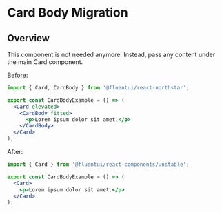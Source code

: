 
<Meta title="Concepts/Migration/from v0/Components/Card Migration/CardBody" />

# Card Body Migration

## Overview

This component is not needed anymore. Instead, pass any content under the main Card component.

Before:

```jsx
import { Card, CardBody } from '@fluentui/react-northstar';

export const CardBodyExample = () => (
  <Card elevated>
    <CardBody fitted>
      <p>Lorem ipsum dolor sit amet.</p>
    </CardBody>
  </Card>
);
```

After:

```jsx
import { Card } from '@fluentui/react-components/unstable';

export const CardBodyExample = () => (
  <Card>
    <p>Lorem ipsum dolor sit amet.</p>
  </Card>
);
```
